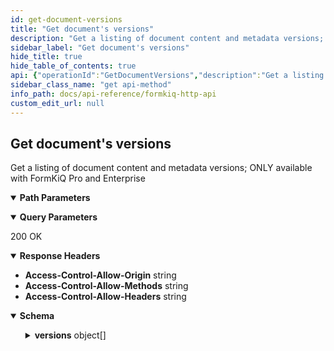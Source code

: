 ```yaml
---
id: get-document-versions
title: "Get document's versions"
description: "Get a listing of document content and metadata versions; ONLY available with FormKiQ Pro and Enterprise"
sidebar_label: "Get document's versions"
hide_title: true
hide_table_of_contents: true
api: {"operationId":"GetDocumentVersions","description":"Get a listing of document content and metadata versions; ONLY available with FormKiQ Pro and Enterprise","tags":["Document Versions"],"parameters":[{"name":"siteId","in":"query","description":"Site Identifier","required":false,"schema":{"type":"string"}},{"name":"documentId","in":"path","description":"Document Identifier","required":true,"schema":{"type":"string"}},{"name":"shareKey","in":"query","description":"Share Identifier","required":false,"schema":{"type":"string"}},{"name":"next","in":"query","description":"Next page of results token","required":false,"schema":{"type":"string"}}],"responses":{"200":{"description":"200 OK","headers":{"Access-Control-Allow-Origin":{"schema":{"type":"string"}},"Access-Control-Allow-Methods":{"schema":{"type":"string"}},"Access-Control-Allow-Headers":{"schema":{"type":"string"}}},"content":{"application/json":{"schema":{"type":"object","properties":{"next":{"type":"string","description":"Next page of results token"},"versions":{"type":"array","description":"List of document versions","items":{"type":"object","properties":{"path":{"type":"string","description":"Path or Name of document"},"insertedDate":{"type":"string","description":"Inserted Timestamp"},"lastModifiedDate":{"type":"string","description":"Last Modified Timestamp"},"checksum":{"type":"string","description":"Document checksum, changes when document file changes"},"documentId":{"type":"string","description":"Document Identifier"},"contentType":{"type":"string","description":"Document Content-Type"},"userId":{"type":"string","description":"User who added document"},"contentLength":{"type":"integer","description":"Document size"},"versionId":{"type":"string","description":"Document version"},"versionKey":{"type":"string","description":"Document Version Identifier"}},"title":"DocumentItemVersion"}}},"title":"GetDocumentVersionsResponse"}}}}},"security":[{"ApiAuthorization":[]}],"x-amazon-apigateway-integration":{"uri":{"Fn::Sub":"arn:aws:apigateway:${AWS::Region}:lambda:path/2015-03-31/functions/${DocumentsApiRequests.Arn}/invocations"},"responses":{"default":{"statusCode":"200","responseParameters":{"method.response.header.Access-Control-Allow-Methods":"'*'","method.response.header.Access-Control-Allow-Headers":"'Content-Type,X-Amz-Date,Authorization,X-Api-Key'","method.response.header.Access-Control-Allow-Origin":"'*'"}}},"passthroughBehavior":"when_no_templates","httpMethod":"POST","type":"aws_proxy","payloadFormatVersion":"1.0"},"extensions":[{"key":"x-amazon-apigateway-integration","value":{"uri":{"Fn::Sub":"arn:aws:apigateway:${AWS::Region}:lambda:path/2015-03-31/functions/${DocumentsApiRequests.Arn}/invocations"},"responses":{"default":{"statusCode":"200","responseParameters":{"method.response.header.Access-Control-Allow-Methods":"'*'","method.response.header.Access-Control-Allow-Headers":"'Content-Type,X-Amz-Date,Authorization,X-Api-Key'","method.response.header.Access-Control-Allow-Origin":"'*'"}}},"passthroughBehavior":"when_no_templates","httpMethod":"POST","type":"aws_proxy","payloadFormatVersion":"1.0"}}],"method":"get","path":"/documents/{documentId}/versions","servers":[{"url":"http://localhost","description":"Local development server"}],"securitySchemes":{"ApiAuthorization":{"type":"oauth2","flows":{},"x-amazon-apigateway-authorizer":{"type":"jwt","jwtConfiguration":{"issuer":{"Fn::Sub":"https://cognito-idp.${AWS::Region}.amazonaws.com/${CognitoUserPool}"},"audience":[{"Fn::Sub":"${CognitoUserPoolClient}"}]},"identitySource":"$request.header.Authorization"}}},"info":{"title":"FormKiQ HTTP API","contact":{"name":"FormKiQ","url":"https://formkiq.com","email":"support@formkiq.com"},"x-logo":{"url":"https://docs.formkiq.com/docs/latest/_images/formkiq-logo.png","backgroundColor":"#FFFFFF","altText":"FormKiQ Logo"},"license":{"name":"Apache 2.0","url":"https://www.apache.org/licenses/LICENSE-2.0.html"},"description":"Formkiq API: Document Management Platform API using OAuth(JWT) Authentication\n\nYou can find out more about FormKiQ at [https://formkiq.com](http://formkiq.com).\n\n## Introduction\n\nFormKiQ is an API-first (head-less), battle-tested document management API. The FormKiQ API provides all the API endpoints to build your Perfect Document Management Platform.\n\nFormKiQ API was built on top of [OpenAPI specification](https://www.openapis.org), so it is easy to use the API spec file with any application that supports the OpenAPI specification.\n\nOpen API OAuth Specification - https://raw.githubusercontent.com/formkiq/formkiq-core/master/docs/openapi/openapi-jwt.yaml\n\nOpen API IAM Specification - https://raw.githubusercontent.com/formkiq/formkiq-core/master/docs/openapi/openapi-iam.yaml\n\n## Authentication\nFormKiQ offers three forms of authentication:\n  - OAuth(JWT)\n  - AWS IAM\n  - API Key","version":"1.12.0"},"postman":{"name":"Get document's versions","description":{"content":"Get a listing of document content and metadata versions; ONLY available with FormKiQ Pro and Enterprise","type":"text/plain"},"url":{"path":["documents",":documentId","versions"],"host":["{{baseUrl}}"],"query":[{"disabled":false,"description":{"content":"Site Identifier","type":"text/plain"},"key":"siteId","value":""},{"disabled":false,"description":{"content":"Share Identifier","type":"text/plain"},"key":"shareKey","value":""},{"disabled":false,"description":{"content":"Next page of results token","type":"text/plain"},"key":"next","value":""}],"variable":[{"disabled":false,"description":{"content":"(Required) Document Identifier","type":"text/plain"},"type":"any","value":"","key":"documentId"}]},"header":[{"key":"Accept","value":"application/json"}],"method":"GET","auth":{"type":"oauth2","oauth2":[]}}}
sidebar_class_name: "get api-method"
info_path: docs/api-reference/formkiq-http-api
custom_edit_url: null
---
```



## Get document's versions



Get a listing of document content and metadata versions; ONLY available with FormKiQ Pro and Enterprise

<details style={{"marginBottom":"1rem"}} data-collapsed={false} open={true}><summary style={{}}><strong>Path Parameters</strong></summary><div><ul><ParamsItem className={"paramsItem"} param={{"name":"documentId","in":"path","description":"Document Identifier","required":true,"schema":{"type":"string"}}}></ParamsItem></ul></div></details><details style={{"marginBottom":"1rem"}} data-collapsed={false} open={true}><summary style={{}}><strong>Query Parameters</strong></summary><div><ul><ParamsItem className={"paramsItem"} param={{"name":"siteId","in":"query","description":"Site Identifier","required":false,"schema":{"type":"string"}}}></ParamsItem><ParamsItem className={"paramsItem"} param={{"name":"shareKey","in":"query","description":"Share Identifier","required":false,"schema":{"type":"string"}}}></ParamsItem><ParamsItem className={"paramsItem"} param={{"name":"next","in":"query","description":"Next page of results token","required":false,"schema":{"type":"string"}}}></ParamsItem></ul></div></details><div><ApiTabs><TabItem label={"200"} value={"200"}><div>

200 OK

</div><details style={{"textAlign":"left","marginBottom":"1rem"}} data-collaposed={true} open={false}><summary style={{}}><strong>Response Headers</strong></summary><ul style={{"marginLeft":"1rem"}}><li className={"schemaItem"}><summary style={{}}><strong>Access-Control-Allow-Origin</strong><span style={{"opacity":"0.6"}}> string</span></summary><div></div></li><li className={"schemaItem"}><summary style={{}}><strong>Access-Control-Allow-Methods</strong><span style={{"opacity":"0.6"}}> string</span></summary><div></div></li><li className={"schemaItem"}><summary style={{}}><strong>Access-Control-Allow-Headers</strong><span style={{"opacity":"0.6"}}> string</span></summary><div></div></li></ul></details><div><MimeTabs schemaType={"response"}><TabItem label={"application/json"} value={"application/json"}><SchemaTabs><TabItem label={"Schema"} value={"Schema"}><details style={{}} data-collapsed={false} open={true}><summary style={{"textAlign":"left"}}><strong>Schema</strong></summary><div style={{"textAlign":"left","marginLeft":"1rem"}}></div><ul style={{"marginLeft":"1rem"}}><SchemaItem collapsible={false} name={"next"} required={false} schemaName={"string"} qualifierMessage={undefined} schema={{"type":"string","description":"Next page of results token"}}></SchemaItem><SchemaItem collapsible={true} className={"schemaItem"}><details style={{}}><summary style={{}}><strong>versions</strong><span style={{"opacity":"0.6"}}> object[]</span></summary><div style={{"marginLeft":"1rem"}}><div style={{"marginTop":".5rem","marginBottom":".5rem"}}>

List of document versions

</div><li><div style={{"fontSize":"var(--ifm-code-font-size)","opacity":"0.6","marginLeft":"-.5rem","paddingBottom":".5rem"}}>Array [</div></li><SchemaItem collapsible={false} name={"path"} required={false} schemaName={"string"} qualifierMessage={undefined} schema={{"type":"string","description":"Path or Name of document"}}></SchemaItem><SchemaItem collapsible={false} name={"insertedDate"} required={false} schemaName={"string"} qualifierMessage={undefined} schema={{"type":"string","description":"Inserted Timestamp"}}></SchemaItem><SchemaItem collapsible={false} name={"lastModifiedDate"} required={false} schemaName={"string"} qualifierMessage={undefined} schema={{"type":"string","description":"Last Modified Timestamp"}}></SchemaItem><SchemaItem collapsible={false} name={"checksum"} required={false} schemaName={"string"} qualifierMessage={undefined} schema={{"type":"string","description":"Document checksum, changes when document file changes"}}></SchemaItem><SchemaItem collapsible={false} name={"documentId"} required={false} schemaName={"string"} qualifierMessage={undefined} schema={{"type":"string","description":"Document Identifier"}}></SchemaItem><SchemaItem collapsible={false} name={"contentType"} required={false} schemaName={"string"} qualifierMessage={undefined} schema={{"type":"string","description":"Document Content-Type"}}></SchemaItem><SchemaItem collapsible={false} name={"userId"} required={false} schemaName={"string"} qualifierMessage={undefined} schema={{"type":"string","description":"User who added document"}}></SchemaItem><SchemaItem collapsible={false} name={"contentLength"} required={false} schemaName={"integer"} qualifierMessage={undefined} schema={{"type":"integer","description":"Document size"}}></SchemaItem><SchemaItem collapsible={false} name={"versionId"} required={false} schemaName={"string"} qualifierMessage={undefined} schema={{"type":"string","description":"Document version"}}></SchemaItem><SchemaItem collapsible={false} name={"versionKey"} required={false} schemaName={"string"} qualifierMessage={undefined} schema={{"type":"string","description":"Document Version Identifier"}}></SchemaItem><li><div style={{"fontSize":"var(--ifm-code-font-size)","opacity":"0.6","marginLeft":"-.5rem"}}>]</div></li></div></details></SchemaItem></ul></details></TabItem><TabItem label={"Example (from schema)"} value={"Example (from schema)"}><ResponseSamples responseExample={"{\n  \"next\": \"string\",\n  \"versions\": [\n    {\n      \"path\": \"string\",\n      \"insertedDate\": \"string\",\n      \"lastModifiedDate\": \"string\",\n      \"checksum\": \"string\",\n      \"documentId\": \"string\",\n      \"contentType\": \"string\",\n      \"userId\": \"string\",\n      \"contentLength\": 0,\n      \"versionId\": \"string\",\n      \"versionKey\": \"string\"\n    }\n  ]\n}"} language={"json"}></ResponseSamples></TabItem></SchemaTabs></TabItem></MimeTabs></div></TabItem></ApiTabs></div>
      